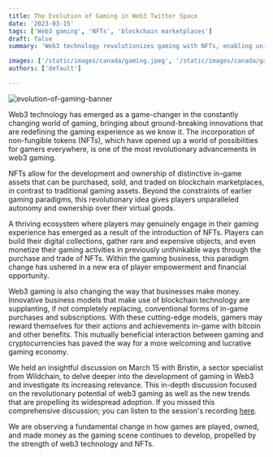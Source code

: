 ```yaml
---
title: The Evolution of Gaming in Web3 Twitter Space
date: '2023-03-15'
tags: ['Web3 gaming', 'NFTs', 'blockchain marketplaces']
draft: false
summary: 'Web3 technology revolutionizes gaming with NFTs, enabling unique asset ownership, monetization, and player empowerment. Blockchain-based models disrupt traditional gaming commerce, offering lucrative opportunities.'

images: ['/static/images/canada/gaming.jpeg', '/static/images/canada/gaming.jpeg']
authors: ['default']

---
```


![evolution-of-gaming-banner](/static/images/canada/gaming.jpeg)

Web3 technology has emerged as a game-changer in the constantly changing world of gaming, bringing about ground-breaking innovations that are redefining the gaming experience as we know it. The incorporation of non-fungible tokens (NFTs), which have opened up a world of possibilities for gamers everywhere, is one of the most revolutionary advancements in web3 gaming.

NFTs allow for the development and ownership of distinctive in-game assets that can be purchased, sold, and traded on blockchain marketplaces, in contrast to traditional gaming assets. Beyond the constraints of earlier gaming paradigms, this revolutionary idea gives players unparalleled autonomy and ownership over their virtual goods.

A thriving ecosystem where players may genuinely engage in their gaming experience has emerged as a result of the introduction of NFTs. Players can build their digital collections, gather rare and expensive objects, and even monetize their gaming activities in previously unthinkable ways through the purchase and trade of NFTs. Within the gaming business, this paradigm change has ushered in a new era of player empowerment and financial opportunity.

Web3 gaming is also changing the way that businesses make money. Innovative business models that make use of blockchain technology are supplanting, if not completely replacing, conventional forms of in-game purchases and subscriptions. With these cutting-edge models, gamers may reward themselves for their actions and achievements in-game with bitcoin and other benefits. This mutually beneficial interaction between gaming and cryptocurrencies has paved the way for a more welcoming and lucrative gaming economy.

We held an insightful discussion on March 15 with Bristin, a sector specialist from Wildchain, to delve deeper into the development of gaming in Web3 and investigate its increasing relevance. This in-depth discussion focused on the revolutionary potential of web3 gaming as well as the new trends that are propelling its widespread adoption. If you missed this comprehensive discussion; you can listen to the session's recording [here](https://twitter.com/i/spaces/1ypJddlepWQJW?s=20).

We are observing a fundamental change in how games are played, owned, and made money as the gaming scene continues to develop, propelled by the strength of web3 technology and NFTs. 
